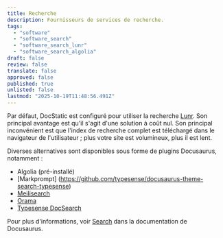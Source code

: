 ```yaml
---
title: Recherche
description: Fournisseurs de services de recherche.
tags:
  - "software"
  - "software_search"
  - "software_search_lunr"
  - "software_search_algolia"
draft: false
review: false
translate: false
approved: false
published: true
unlisted: false
lastmod: "2025-10-19T11:48:56.491Z"
---
```


Par défaut, DocStatic est configuré pour utiliser la recherche [Lunr](https://lunrjs.com/). Son principal avantage est qu'il s'agit d'une solution à coût nul. Son principal inconvénient est que l'index de recherche complet est téléchargé dans le navigateur de l'utilisateur ; plus votre site est volumineux, plus il est lent.

Diverses alternatives sont disponibles sous forme de plugins Docusaurus, notamment :

* Algolia (pré-installé)
* [Markprompt] (https://github.com/typesense/docusaurus-theme-search-typesense)
* [Meilisearch](https://github.com/tauri-apps/meilisearch-docsearch)
* [Orama](https://github.com/askorama/orama/tree/main/packages/plugin-docusaurus-v3)
* [Typesense DocSearch](https://github.com/typesense/docusaurus-theme-search-typesense)

Pour plus d'informations, voir [Search](https://docusaurus.io/docs/search#using-algolia-docsearch) dans la documentation de Docusaurus.
